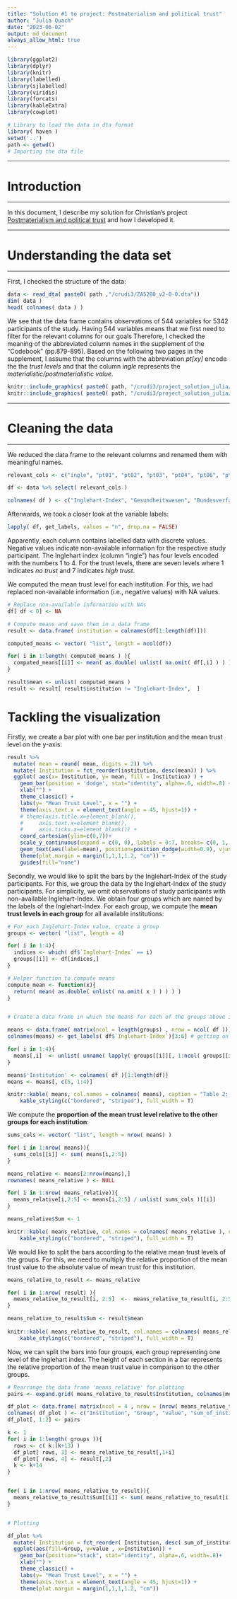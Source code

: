 ```yaml
---
title: "Solution #1 to project: Postmaterialism and political trust"
author: "Julia Quach"
date: "2023-06-02"
output: md_document
always_allow_html: true
---
```



```r
library(ggplot2)
library(dplyr)
library(knitr)
library(labelled)
library(sjlabelled)
library(viridis)
library(forcats)
library(kableExtra)
library(cowplot)

# Library to load the data in dta format
library( haven )
setwd('..')
path <- getwd()
# Importing the dta file
```

--------------------------------------------

# Introduction

--------------------------------------------


In this document, I describe my solution for Christian's project [Postmaterialism and political trust](https://dr-eberle-zentrum.github.io/Advanced-data-processing-with-R/Projects/crudi3/project-description.html) and how I developed it.

--------------------------------------------

# Understanding the data set

--------------------------------------------


First, I checked the structure of the data:

```r
data <- read_dta( paste0( path ,"/crudi3/ZA5280_v2-0-0.dta"))
dim( data )
head( colnames( data ) )
```


We see that the data frame contains observations of 544 variables for 5342 participants of the study. Having 544 variables means that we first need to filter for the relevant columns for our goals Therefore, I checked the meaning of the abbreviated column names in the supplement of the "Codebook" (pp.879-895). Based on the following two pages in the supplement, I assume that the columns with the abbreviation _pt[xy]_ encode the the _trust levels_ and that the column _ingle_ represents the  _materialistic/postmaterialistic value_.


```r
knitr::include_graphics( paste0( path, "/crudi3/project_solution_julia/abbreviations_trust_levels.JPG") )
knitr::include_graphics( paste0( path, "/crudi3/project_solution_julia/abbreviations_ingle.JPG"))
```


--------------------------------------------

# Cleaning the data

--------------------------------------------

We reduced the data frame to the relevant columns and renamed them with meaningful names.


```r

relevant_cols <- c("ingle", "pt01", "pt02", "pt03", "pt04", "pt06", "pt08", "pt09", "pt10", "pt11", "pt12", "pt14", "pt15", "pt19", "pt20")

df <- data %>% select( relevant_cols ) 

colnames( df ) <- c("Inglehart-Index", "Gesundheitswesen", "Bundesverfassungsgericht", "Bundestag", "Stadt- und Gemeindeverwaltung", "Katholische Kirche", "Evangelische Kirche", "Justiz", "Fernsehen", "Zeitungswesen", "Hochschulen/Universitäten", "Bundesregierung", "Polizei", "Politische Parteien", "Kommission der EU", "Europ. Parlament")

```

Afterwards, we took a closer look at the variable labels:

```r
lapply( df, get_labels, values = "n", drop.na = FALSE)
```

Apparently, each column contains labelled data with discrete values. Negative values indicate non-available information for the respective study participant. The Inglehart index (column "ingle") has four levels encoded with the numbers 1 to 4. For the trust levels, there are seven levels where 1 indicates _no trust_ and 7 indicates _high trust_.

We computed the mean trust level for each institution. For this, we had replaced non-available information (i.e., negative values) with NA values.

```r
# Replace non-available information with NAs
df[ df < 0] <- NA

# Compute means and save them in a data frame
result <- data.frame( institution = colnames(df[1:length(df)]))

computed_means <- vector( "list", length = ncol(df))

for( i in 1:length( computed_means ) ){
  computed_means[[i]] <- mean( as.double( unlist( na.omit( df[,i] ) ) ) )
}

result$mean <- unlist( computed_means )
result <- result[ result$institution != "Inglehart-Index",  ]
```

# Tackling the visualization

Firstly, we create a bar plot with one bar per institution and the mean trust level on the y-axis:


```r
result %>%
  mutate( mean = round( mean, digits = 2)) %>% 
  mutate( Institution = fct_reorder(institution, desc(mean)) ) %>% 
  ggplot( aes(x= Institution, y= mean, fill = Institution) ) +
    geom_bar(position = 'dodge', stat="identity", alpha=.6, width=.8) +
    xlab("") +
    theme_classic() +
    labs(y= "Mean Trust Level", x = "") +
    theme(axis.text.x = element_text(angle = 45, hjust=1)) +
    # theme(axis.title.x=element_blank(),
    #     axis.text.x=element_blank(),
    #     axis.ticks.x=element_blank()) +
    coord_cartesian(ylim=c(0,7))+
    scale_y_continuous(expand = c(0, 0), labels = 0:7, breaks= c(0, 1, 2, 3, 4, 5, 6, 7)) +
    geom_text(aes(label=mean), position=position_dodge(width=0.9), vjust=-0.25, size = 2.5) +
    theme(plot.margin = margin(1,1,1,1.2, "cm")) +
    guides(fill="none")

```

Secondly, we would like to split the bars by the Inglehart-Index of the study participants. For this, we group the data by the Inglehart-Index of the study participants. For simplicity, we omit observations of study participants with non-available Inglehart-Index. We obtain four groups which are named by the labels of the Inglehart-Index.
For each group, we compute the __mean trust levels in each group__ for all available institutions:

```r
# For each Inglehart-Index value, create a group
groups <- vector( "list", length = 4)

for( i in 1:4){
  indices <- which( df$`Inglehart-Index` == i)  
  groups[[i]] <- df[indices,]
}

# Helper function to compute means
compute_mean <- function(x){
  return( mean( as.double( unlist( na.omit( x ) ) ) ) )
}


# Create a data frame in which the means for each of the groups above is listed

means <- data.frame( matrix(ncol = length(groups) , nrow = ncol( df )))
colnames(means) <- get_labels( df$`Inglehart-Index`)[3:6] # getting only non-negative labels

for( i in 1:4){
  means[,i]  <- unlist( unname( lapply( groups[[i]][, 1:ncol( groups[[i]] ) ], compute_mean) ) )
}

means$'Institution' <- colnames( df )[1:length(df)] 
means <- means[, c(5, 1:4)]

knitr::kable( means, col.names = colnames( means), caption = "Table 2: Mean trust levels in materialistic/postmaterialistic groups") %>%
    kable_styling(c("bordered", "striped"), full_width = T)

```

We compute the __proportion of the mean trust level relative to the other groups for each institution__:


```r

sums_cols <- vector( "list", length = nrow( means) )

for( i in 1:nrow( means)){
  sums_cols[[i]] <- sum( means[i,2:5])
}

means_relative <- means[2:nrow(means),]
rownames( means_relative ) <- NULL

for( i in 1:nrow( means_relative)){
  means_relative[i,2:5] <- means[i,2:5] / unlist( sums_cols )[[i]]
}

means_relative$Sum <- 1

knitr::kable( means_relative, col.names = colnames( means_relative ), caption = "Table 3: Relative mean trust levels in materialistic/postmaterialistic groups") %>%
    kable_styling(c("bordered", "striped"), full_width = T)
```

We would like to split the bars according to the relative mean trust levels of the groups. For this, we need to multiply the relative proportion of the mean trust value to the absolute value of mean trust for this institution.

```r

means_relative_to_result <- means_relative

for( i in 1:nrow( result) ){
  means_relative_to_result[i, 2:5]  <-  means_relative_to_result[i, 2:5] * result[ i, 2]
}

means_relative_to_result$Sum <- result$mean 
  
knitr::kable( means_relative_to_result, col.names = colnames( means_relative ), caption = "Table 4: Mean trust levels in materialistic/postmaterialistic groups relative to the absolute mean trust value of the respective institution") %>%
    kable_styling(c("bordered", "striped"), full_width = T)

```

Now, we can split the bars into four groups, each group representing one level of the Inglehart index. The height of each section in a bar represents the relative proportion of the mean trust value in comparison to the other groups.

```r
# Rearrange the data frame 'means_relative' for plotting
pairs <- expand.grid( means_relative_to_result$Institution, colnames(means_relative_to_result)[2:5])

df_plot <- data.frame( matrix(ncol = 4 , nrow = (nrow( means_relative_to_result ) * length( groups ) ) ))
colnames( df_plot ) <- c("Institution", "Group", "value", "sum_of_institution")
df_plot[, 1:2] <- pairs

k <- 1
for( i in 1:length( groups )){
  rows <- c( k:(k+13) )
  df_plot[ rows, 3] <- means_relative_to_result[,1+i]
  df_plot[ rows, 4] <- result[,2]
  k <- k+14
}


for( i in 1:nrow( means_relative_to_result)){
  means_relative_to_result$Sum[[i]] <- sum( means_relative_to_result[i,2:5])
}


# Plotting

df_plot %>% 
  mutate( Institution = fct_reorder( Institution, desc( sum_of_institution ))) %>% 
  ggplot(aes(fill=Group, y=value , x=Institution)) +
    geom_bar(position="stack", stat="identity", alpha=.6, width=.8)+
    xlab("") +
    theme_classic() +
    labs(y= "Mean Trust Level", x = "") +
    theme(axis.text.x = element_text(angle = 45, hjust=1)) +
    theme(plot.margin = margin(1,1,1,1.2, "cm"))

```

